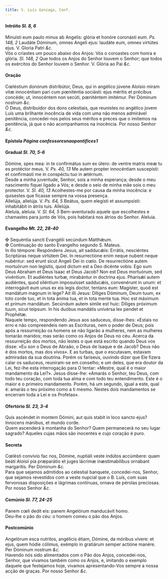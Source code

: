 ```yaml
---
title: S. Luís Gonzaga, Conf.
---
```



<h4 class="text-center">Intróito <em>Sl. 8, 6</em></h4>
<div class="container-fluid">
<div class="row">
<div class="col-6 dropcaps text-justify">
Minuísti eum paulo minus ab Angelis: glória et honóre coronásti eum. <em>Ps. 148, 2</em> Laudáte Dóminum, omnes Angeli ejus: laudáte eum, omnes virtútes ejus.
V. Gloria Patri <em>&c.</em>
</div>
<div class="col-6 dropcaps text-justify">
Vós o criastes um pouco abaixo dos Anjos: Vós o coroastes com honra e glória. <em>Sl. 148, 2</em> Que todos os Anjos do Senhor louvem o Senhor; que todos os exércitos do Senhor louvem o Senhor.
V. Glória ao Pai <em>&c.</em>
</div>
</div>
</div>

<h4 class="text-center">Oração</h4>
<div class="container-fluid">
<div class="row">
<div class="col-6 dropcaps text-justify">
Cœléstium donórum distribútor, Deus, qui in angélico júvene Aloísio miram vitæ innocéntiam pari cum pœniténtia sociásti: ejus méritis et précibus concéde; ut, innocéntem non secúti, pœniténtem imitémur. Per Dóminum nostrum <em>&c.</em>
</div>
<div class="col-6 dropcaps text-justify">
Ó Deus, distribuidor dos dons celestiais, que reunistes no angélico jovem Luís uma brilhante inocência de vida com uma não menos admirável penitência, concedei-nos pelos seus méritos e preces que o imitemos na penitência, já que o não acompanhamos na inocência. Por nosso Senhor <em>&c.</em>
</div>
</div>
</div>

<h4 class="text-center">Epístola <em>Página confessoresnaopontifices1</em></h4>

<h4 class="text-center">Gradual <em>Sl. 70, 5-6</em></h4>
<div class="container-fluid">
<div class="row">
<div class="col-6 dropcaps text-justify">
Dómine, spes mea: in te confirmátus sum ex útero: de ventre matris meæ tu es protéctor meus. V. <em>Ps. 40, 13</em> Me autem propter innocéntiam suscepísti: et confirmásti me in conspéctu tuo in ætérnum.
</div>
<div class="col-6 dropcaps text-justify">
Desde a minha juventude, Senhor, sois a minha esperança; desde o meu nascimento fiquei ligado a Vós; e desde o seio de minha mãe sois o meu protector. V. <em>Sl. 40, 13</em> Acolhestes-me por causa da minha inocência: e quisestes que ficasse sempre na vossa presença.
</div>
<div class="col-6 text-justify">
Allelúja, allelúja. V. <em>Ps. 64, 5</em> Beátus, quem elegísti et assumpsísti: inhabitábit in átriis tuis. Allelúja.
</div>
<div class="col-6 text-justify">
Aleluia, aleluia. V. <em>Sl. 64, 5</em> Bem-aventurado aquele que escolhestes e chamastes para junto de Vós, pois habitará nos átrios do Senhor. Aleluia.
</div>
</div>
</div>

<h4 class="text-center">Evangelho <em>Mt. 22, 28-40</em></h4>
<div class="container-fluid">
<div class="row">
<div class="col-6 text-justify">
<span class="text-danger">&#10016;</span> Sequéntia sancti Evangélii secúndum Matthǽum.
</div>
<div class="col-6 text-justify">
<span class="text-danger">&#10016;</span> Continuação do santo Evangelho segundo S. Mateus.
</div>
<div class="col-6 dropcaps text-justify">
In illo témpore: Respóndens Jesus, ait sadducǽis: Errátis, nesciéntes Scriptúras neque virtútem Dei. In resurrectióne enim neque nubent neque nubéntur: sed erunt sicut Angeli Dei in cœlo. De resurrectióne autem mortuórum non legístis, quod dictum est a Deo dicénte vobis: Ego sum Deus Abraham et Deus Isaac et Deus Jacob? Non est Deus mortuórum, sed vivéntium. Et audiéntes turbæ, mirabántur in doctrína ejus. Pharisǽi autem audiéntes, quod siléntium imposuísset sadducǽis, convenérunt in unum: et interrogávit eum unus ex eis legis doctor, tentans eum: Magíster, quod est mandátum magnum in lege? Ait illi Jesus: Díliges Dóminum, Deum tuum, ex toto corde tuo, et in tota ánima tua, et in tota mente tua. Hoc est máximum et primum mandátum. Secúndum autem símile est huic: Díliges próximum tuum, sicut teípsum. In his duóbus mandátis univérsa lex pendet et Prophétæ.
</div>
<div class="col-6 dropcaps text-justify">
Naquele tempo, respondendo Jesus aos saduceus, disse-lhes: «Estais no erro e não compreendeis nem as Escrituras, nem o poder de Deus; pois após a ressurreição os homens se não ligarão a mulheres, nem as mulheres tomarão maridos; mas serão como os Anjos de Deus no céu. Acerca da ressurreição dos mortos, não lestes o que está escrito quando Deus vos disse: «Eu son o Deus de Abraão, o Deus de Isaque e de Jacob? Deus não é dos mortos, mas dos vivos». E as turbas, que o escutavam, estavam admiradas da sua doutrina. Porém os fariseus, ouvindo dizer que Ele fizera calar os saduceus, reuniram-se em conselho; e um deles, que era doutor da Lei, fez-lhe esta interrogação para O tentar: «Mestre, qual é o maior mandamento da Lei?». Jesus disse-lhe: «Amarás o Senhor, teu Deus, com todo teu coração, com toda tua alma e com todo teu entendimento. Este é o maior e o primeiro mandamento. Porém, há um segundo, igual a este, qual é: amarás o teu próximo como a ti mesmo. Nestes dois mandamentos se encerram toda a Lei e os Profetas».
</div>
</div>
</div>

<h4 class="text-center">Ofertório <em>Sl. 23, 3-4</em></h4>
<div class="container-fluid">
<div class="row">
<div class="col-6 dropcaps text-justify">
Quis ascéndet in montem Dómini, aut quis stabit in loco sancto ejus? Innocens mánibus, et mundo corde.
</div>
<div class="col-6 dropcaps text-justify">
Quem ascenderá à montanha do Senhor? Quem permanecerá no seu lugar sagrado? Aqueles cujas mãos são inocentes e cujo coração é puro.
</div>
</div>
</div>

<h4 class="text-center">Secreta</h4>
<div class="container-fluid">
<div class="row">
<div class="col-6 dropcaps text-justify">
Cœlésti convívio fac nos, Dómine, nuptiáli veste indútos accúmbere: quam beáti Aloísii pia præparátio et juges lácrimæ inæstimabílibus ornábant margarítis. Per Dóminum <em>&c.</em>
</div>
<div class="col-6 dropcaps text-justify">
Para que sejamos admitidos ao celestial banquete, concedei-nos, Senhor, que sejamos revestidos com a veste nupcial que o B. Luís, com suas fervorosas disposições e lágrimas contínuas, ornava de pérolas preciosas. Por nosso Senhor <em>&c.</em>
</div>
</div>
</div>

<h4 class="text-center">Comúnio <em>Sl. 77, 24-25</em></h4>
<div class="container-fluid">
<div class="row">
<div class="col-6 dropcaps text-justify">
Panem cœli dedit eis: panem Angelórum manducávit homo.
</div>
<div class="col-6 dropcaps text-justify">
Deu-lhe o pão do céu: o homem comeu o pão dos Anjos.
</div>
</div>
</div>

<h4 class="text-center">Postcomúnio</h4>
<div class="container-fluid">
<div class="row">
<div class="col-6 dropcaps text-justify">
Angelórum esca nutrítos, angélicis étiam, Dómine, da móribus vívere: et ejus, quem hódie cólimus, exémplo in gratiárum semper actióne manére. Per Dóminum nostrum <em>&c.</em>
</div>
<div class="col-6 dropcaps text-justify">
Havendo nós sido alimentados com o Pão dos Anjos, concedei-nos, Senhor, que vivamos também como os Anjos, e, imitando o exemplo daquele que festejamos hoje, vivamos apresentando-Vos sempre a nossa acção de graças. Por nosso Senhor <em>&c.</em>
</div>
</div>
</div>
